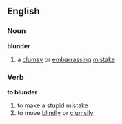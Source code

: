 ==English==
===Noun===
{{Wikipedia}}
'''blunder'''
# a [[clumsy]] or [[embarrassing]] [[mistake]]
===Verb===
'''to blunder'''
# to make a stupid mistake
# to move [[blindly]] or [[clumsily]]